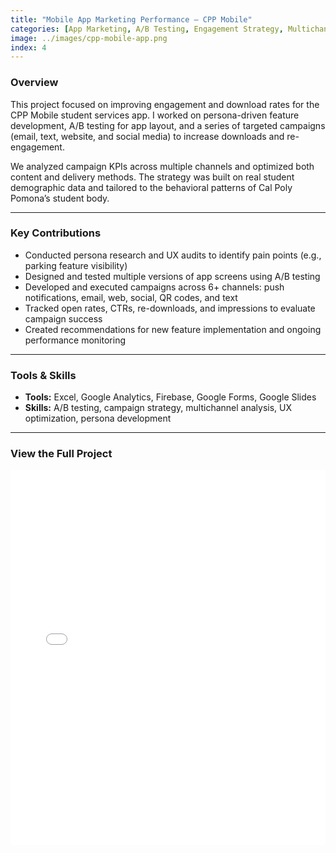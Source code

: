 ```yaml
---
title: "Mobile App Marketing Performance – CPP Mobile"
categories: [App Marketing, A/B Testing, Engagement Strategy, Multichannel Campaign, Analytics]
image: ../images/cpp-mobile-app.png
index: 4
---
```


### Overview

This project focused on improving engagement and download rates for the CPP Mobile student services app. I worked on persona-driven feature development, A/B testing for app layout, and a series of targeted campaigns (email, text, website, and social media) to increase downloads and re-engagement.

We analyzed campaign KPIs across multiple channels and optimized both content and delivery methods. The strategy was built on real student demographic data and tailored to the behavioral patterns of Cal Poly Pomona's student body.

---

### Key Contributions

- Conducted persona research and UX audits to identify pain points (e.g., parking feature visibility)
- Designed and tested multiple versions of app screens using A/B testing
- Developed and executed campaigns across 6+ channels: push notifications, email, web, social, QR codes, and text
- Tracked open rates, CTRs, re-downloads, and impressions to evaluate campaign success
- Created recommendations for new feature implementation and ongoing performance monitoring

---

### Tools & Skills

- **Tools:** Excel, Google Analytics, Firebase, Google Forms, Google Slides  
- **Skills:** A/B testing, campaign strategy, multichannel analysis, UX optimization, persona development

---

### View the Full Project

<iframe src="../files/IBM 3292 Final Presentation Group C .pdf" width="100%" height="600px" style="border: none;"></iframe>
